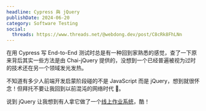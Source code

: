 ```yaml
---
headline: Cypress 與 jQuery
publishDate: 2024-06-20
category: Software Testing
social:
  threads: https://www.threads.net/@webdong.dev/post/C8cRk8FhLNn
---
```


在用 Cypress 写 End-to-End 测试时总是有一种回到家熟悉的感觉，查了一下原来背后其实一些方法是由 Chai-jQuery 提供的，没想到一个已经普遍被视为过时的技术还在另一个领域发光发热。

不知道有多少人前端开发启蒙阶段碰的不是 JavaScript 而是 jQuery，想到就很怀念！但拜托不要让我回到以前混沌的网络时代 🫠。

说到 jQuery 让我想到有人拿它做了一个[线上作业系统](https://puter.com/)，酷！
